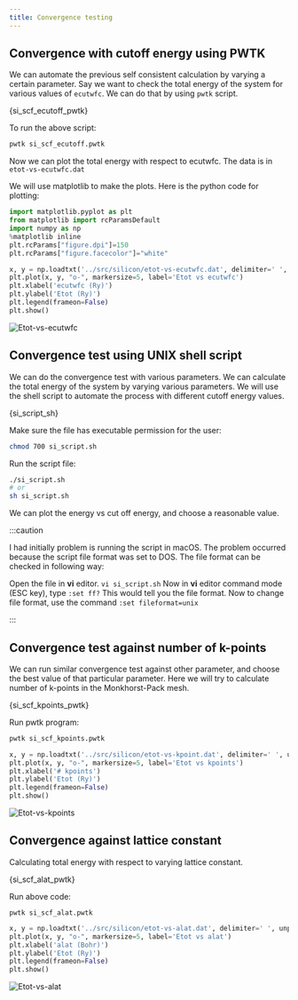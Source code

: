 ```yaml
---
title: Convergence testing
---
```


## Convergence with cutoff energy using PWTK

We can automate the previous self consistent calculation by varying a certain
parameter. Say we want to check the total energy of the system for various
values of `ecutwfc`. We can do that by using `pwtk` script.


<CodeBlock language="bash" title="src/silicon/si_scf_ecutoff.pwtk" showLineNumbers>{si_scf_ecutoff_pwtk}</CodeBlock>

To run the above script:
```bash
pwtk si_scf_ecutoff.pwtk
```

Now we can plot the total energy with respect to ecutwfc. The data is in
`etot-vs-ecutwfc.dat`

We will use matplotlib to make the plots. Here is the python code for plotting:
```python title="notebooks/si-plots.ipynb" showLineNumbers
import matplotlib.pyplot as plt
from matplotlib import rcParamsDefault
import numpy as np
%matplotlib inline
plt.rcParams["figure.dpi"]=150
plt.rcParams["figure.facecolor"]="white"

x, y = np.loadtxt('../src/silicon/etot-vs-ecutwfc.dat', delimiter=' ', unpack=True)
plt.plot(x, y, "o-", markersize=5, label='Etot vs ecutwfc')
plt.xlabel('ecutwfc (Ry)')
plt.ylabel('Etot (Ry)')
plt.legend(frameon=False)
plt.show()
```

![Etot-vs-ecutwfc](/img/etot-vs-ecutwfc.png)

## Convergence test using UNIX shell script
We can do the convergence test with various parameters. We can calculate the
total energy of the system by varying various parameters. We will use the shell
script to automate the process with different cutoff energy values.


<CodeBlock language="bash" title="src/silicon/si_script.sh" showLineNumbers>{si_script_sh}</CodeBlock>

Make sure the file has executable permission for the user:
```bash
chmod 700 si_script.sh
```
Run the script file:
```bash
./si_script.sh
# or
sh si_script.sh
```
We can plot the energy vs cut off energy, and choose a reasonable value.

:::caution

I had initially problem is running the script in macOS. The problem occurred
because the script file format was set to DOS. The file format can be checked in
following way:

Open the file in **vi** editor. `vi si_script.sh` Now in **vi** editor command
mode (ESC key), type `:set ff?` This would tell you the file format. Now to
change file format, use the  command `:set fileformat=unix`

:::

## Convergence test against number of k-points

We can run similar convergence test against other parameter, and choose the best
value of that particular parameter. Here we will try to calculate number of
k-points in the Monkhorst-Pack mesh.


<CodeBlock language="bash" title="src/silicon/si_scf_kpoints.pwtk" showLineNumbers>{si_scf_kpoints_pwtk}</CodeBlock>

Run pwtk program:
```bash
pwtk si_scf_kpoints.pwtk
```

```python title="notebooks/silicon-scf.ipynb" showLineNumbers
x, y = np.loadtxt('../src/silicon/etot-vs-kpoint.dat', delimiter=' ', unpack=True)
plt.plot(x, y, "o-", markersize=5, label='Etot vs kpoints')
plt.xlabel('# kpoints')
plt.ylabel('Etot (Ry)')
plt.legend(frameon=False)
plt.show()
```
![Etot-vs-kpoints](/img/etot-vs-kpoints.png)

## Convergence against lattice constant

Calculating total energy with respect to varying lattice constant.


<CodeBlock language="bash" title="src/silicon/si_scf_alat.pwtk" showLineNumbers>{si_scf_alat_pwtk}</CodeBlock>

Run above code:
```
pwtk si_scf_alat.pwtk
```

```python title="notebooks/silicon-scf.ipynb" showLineNumbers
x, y = np.loadtxt('../src/silicon/etot-vs-alat.dat', delimiter=' ', unpack=True)
plt.plot(x, y, "o-", markersize=5, label='Etot vs alat')
plt.xlabel('alat (Bohr)')
plt.ylabel('Etot (Ry)')
plt.legend(frameon=False)
plt.show()
```

![Etot-vs-alat](/img/etot-vs-alat.png)
